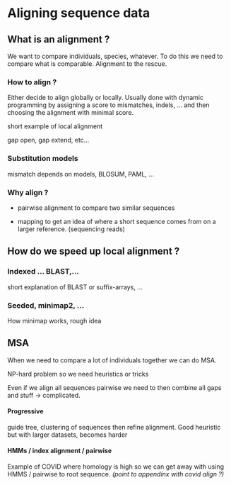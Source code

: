 # Aligning sequence data

## What is an alignment ?

We want to compare individuals, species, whatever. To do this we need to compare what is comparable. Alignment to the rescue.

### How to align ?

Either decide to align globally or locally. Usually done with dynamic programming by assigning a score to mismatches, indels, ... and then choosing the alignment with minimal score.

short example of local alignment

gap open, gap extend, etc...

### Substitution models

mismatch depends on models, BLOSUM, PAML, ...

### Why align ?

-   pairwise alignment to compare two similar sequences

-   mapping to get an idea of where a short sequence comes from on a larger reference. (sequencing reads)

## How do we speed up local alignment ?

### Indexed ... BLAST,...

short explanation of BLAST or suffix-arrays, ...

### Seeded, minimap2, ...

How minimap works, rough idea

## MSA

When we need to compare a lot of individuals together we can do MSA.

NP-hard problem so we need heuristics or tricks

Even if we align all sequences pairwise we need to then combine all gaps and stuff -\> complicated.

#### Progressive

guide tree, clustering of sequences then refine alignment. Good heuristic but with larger datasets, becomes harder

#### HMMs / index alignment / pairwise

Example of COVID where homology is high so we can get away with using HMMS / pairwise to root sequence. *(point to appendinx with covid align ?)*
